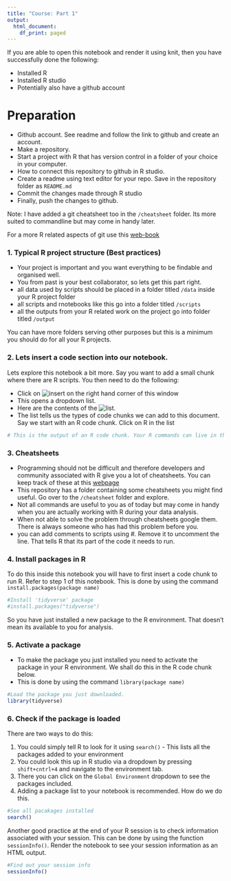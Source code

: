 ```yaml
---
title: "Course: Part 1"
output:
  html_document:
    df_print: paged
---
```


If you are able to open this notebook and render it using knit, then you have successfully done the following: 

- Installed R
- Installed R studio 
- Potentially also have a github account 

# Preparation

- Github account. See readme and follow the link to github and create an account. 
- Make a repository. 
- Start a project with R that has version control in a folder of your choice in your computer. 
- How to connect this repository to github in R studio.
- Create a readme using text editor for your repo. Save in the repository folder as `README.md`
- Commit the changes made through R studio
- Finally, push the changes to github.

Note: I have added a git cheatsheet too in the `/cheatsheet` folder. Its more suited to commandline but may come in handy later.

For a more R related aspects of git use this [web-book](https://happygitwithr.com/)


### 1. Typical R project structure (Best practices)

- Your project is important and you want everything to be findable and organised well.
- You from past is your best collaborator, so lets get this part right. 
- all data used by scripts should be placed in a folder titled `/data` inside your R project folder
- all scripts and rnotebooks like this go into a folder titled `/scripts`
- all the outputs from your R related work on the project go into folder titled `/output`

You can have more folders serving other purposes but this is a minimum you should do for all your R projects. 


### 2. Lets insert a code section into our notebook.

Lets explore this notebook a bit more. Say you want to add a small chunk where there are R scripts. You then need to do the following: 

- Click on ![insert](../data/img/InsertCodeChunkWF.png) on the right hand corner of this window
- This opens a dropdown list.
-  Here are the contents of the ![list](../data/img/InsertDropDown.png). 
- The list tells us the types of code chunks we can add to this document. Say we start with an R code chunk. Click on R in the list

```r
# This is the output of an R code chunk. Your R commands can live in this box and function normally. 
```


### 3. Cheatsheets

- Programming should not be difficult and therefore developers and community associated with R give you a lot of cheatsheets. You can keep track of these at this [webpage](https://rstudio.com/resources/cheatsheets/)
- This repository has a folder containing some cheatsheets you might find useful. Go over to the `/cheatsheet` folder and explore. 
- Not all commands are useful to you as of today but may come in handy when you are actually working with R during your data analysis. 
- When not able to solve the problem through cheatsheets google them. There is always someone who has had this problem before you. 
- you can add comments to scripts using #. Remove it to uncomment the line. That tells R that its part of the code it needs to run.

### 4. Install packages in R 

To do this inside this notebook you will have to first insert a code chunk to run R. Refer to step 1 of this notebook. This is done by using the command `install.packages(package name)`

```r
#Install 'tidyverse' package
#install.packages("tidyverse")
```

So you have just installed a new package to the R environment. That doesn't mean its available to you for analysis. 

### 5. Activate a package

- To make the package you just installed you need to activate the package in your R environment. We shall do this in the R code chunk below. 
- This is done by using the command `library(package name)`

```r
#Load the package you just downloaded.
library(tidyverse)
```

### 6. Check if the package is loaded

There are two ways to do this:

1. You could simply tell R to look for it using `search()` - This lists all the packages added to your environment 
2. You could look this up in R studio via a dropdown by pressing `shift+cntrl+4` and navigate to the environment tab. 
3. There you can click on the `Global Environment` dropdown to see the packages included. 
4. Adding a package list to your notebook is recommended. How do we do this. 

```r
#See all pacakages installed
search()
```

Another good practice at the end of your R session is to check information associated with your session. This can be done by using the function `sessionInfo()`. Render the notebook to see your session information as an HTML output. 

```r
#Find out your session info
sessionInfo()
```